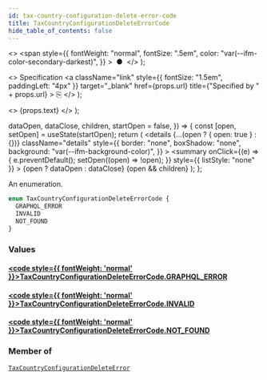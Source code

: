 ```yaml
---
id: tax-country-configuration-delete-error-code
title: TaxCountryConfigurationDeleteErrorCode
hide_table_of_contents: false
---
```


  <>
    <span
      style={{
        fontWeight: "normal",
        fontSize: ".5em",
        color: "var(--ifm-color-secondary-darkest)",
      }}
    >
      &nbsp;●&nbsp;
    </span>
  </>
);

  <>
    Specification
    <a
      className="link"
      style={{ fontSize: "1.5em", paddingLeft: "4px" }}
      target="\_blank"
      href={props.url}
      title={"Specified by " + props.url}
    >
      ⎘
    </a>
  </>
);

  <>
    <span className={props.class}>{props.text}</span>
  </>
);


  dataOpen,
  dataClose,
  children,
  startOpen = false,
}) => {
  const [open, setOpen] = useState(startOpen);
  return (
    <details
      {...(open ? { open: true } : {})}
      className="details"
      style={{
        border: "none",
        boxShadow: "none",
        background: "var(--ifm-background-color)",
      }}
    >
      <summary
        onClick={(e) => {
          e.preventDefault();
          setOpen((open) => !open);
        }}
        style={{ listStyle: "none" }}
      >
        {open ? dataOpen : dataClose}
      </summary>
      {open && children}
    </details>
  );
};

An enumeration.

```graphql
enum TaxCountryConfigurationDeleteErrorCode {
  GRAPHQL_ERROR
  INVALID
  NOT_FOUND
}
```

### Values

#### [<code style={{ fontWeight: 'normal' }}>TaxCountryConfigurationDeleteErrorCode.<b>GRAPHQL_ERROR</b></code>](#)

>

#### [<code style={{ fontWeight: 'normal' }}>TaxCountryConfigurationDeleteErrorCode.<b>INVALID</b></code>](#)

>

#### [<code style={{ fontWeight: 'normal' }}>TaxCountryConfigurationDeleteErrorCode.<b>NOT_FOUND</b></code>](#)

>

### Member of

[`TaxCountryConfigurationDeleteError`](../../../api-reference/taxes/objects/tax-country-configuration-delete-error) <Badge class="badge badge--secondary" text="object"/>
